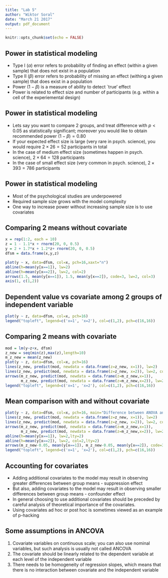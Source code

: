 ```yaml
---
title: "Lab 5"
author: "Wiktor Soral"
date: "March 21 2017"
output: pdf_document
---
```


```r
knitr::opts_chunk$set(echo = FALSE)
```


## Power in statistical modeling

 - Type I ($\alpha$) error refers to probability of finding an effect (within a given sample) that does not exist in a population
 - Type II ($\beta$) error refers to probability of missing an effect (withing a given sample) that does exist in a population
 - Power ($1 - \beta$) is a measure of ability to detect `true' effect
 - Power is related to effect size and number of participants (e.g. within a cell of the experiemental design)
 
## Power in statistical modeling

 - Lets say you want to compare 2 groups, and treat difference with $p < 0.05$ as statistically significant; moreover you would like to obtain recommended power $(1 - \beta) = 0.80$
 - If your expected effect size is large (very rare in psych. science), you would require $2 \times 26 = 52$ participants in total
 - In the case of medium effect size (sometimes happen in psych. science), $2 \times 64 = 128$ participants
 - In the case of small effect size (very common in psych. science), $2 \times 393 = 786$ participants
 
## Power in statistical modeling

 - Most of the psychological studies are underpowered 
 - Required sample size grows with the model complexity
 - One way to increase power without increasing sample size is to use covariates


## Comparing 2 means without covariate


```r
x = rep(1:2, each = 10)
z = 1 - 1.1*x + rnorm(20, 0, 0.5)
y = 2 + 1.7*x + 1.2*z+ rnorm(20, 0, 0.5)
dfsm = data.frame(x,y,z)

plot(y ~ x, data=dfsm, col=x, pch=16,xaxt="n")
abline(h=mean(y[x==1]), lw=2)
abline(h=mean(y[x==2]), lw=2, col=2)
arrows(1.5, mean(y[x==1]), 1.5, mean(y[x==2]), code=3, lw=2, col=3)
axis(1, c(1,2))
```

## Dependent value vs covariate among 2 groups of independent variable

```r
plot(y ~ z, data=dfsm, col=x, pch=16)
legend("topleft", legend=c('x=1', 'x=2'), col=c(1,2), pch=c(16,16))
```

## Comparing 2 means with covariate

```r
mod = lm(y~z+x, dfsm)
z_new = seq(min(z),max(z),length=10)
m_z_new = mean(z_new)
plot(y ~ z, data=dfsm, col=x, pch=16)
lines(z_new, predict(mod, newdata = data.frame(z=z_new, x=1)), lw=2)
lines(z_new, predict(mod, newdata = data.frame(z=z_new, x=2)), lw=2, col=2)
arrows(m_z_new, predict(mod, newdata = data.frame(z=m_z_new,x=1)), 
       m_z_new, predict(mod, newdata = data.frame(z=m_z_new,x=2)), lw=2,code=3, col="blue")
legend("topleft", legend=c('x=1', 'x=2'), col=c(1,2), pch=c(16,16))
```

## Mean comparison with and without covariate

```r
plot(y ~ z, data=dfsm, col=x, pch=16, main="Difference between ANOVA and ANCOVA")
lines(z_new, predict(mod, newdata = data.frame(z=z_new, x=1)), lw=2)
lines(z_new, predict(mod, newdata = data.frame(z=z_new, x=2)), lw=2, col=2)
arrows(m_z_new, predict(mod, newdata = data.frame(z=m_z_new,x=1)), 
       m_z_new, predict(mod, newdata = data.frame(z=m_z_new,x=2)), lw=2,code=3, col="blue")
abline(h=mean(y[x==1]), lw=2,lty=2)
abline(h=mean(y[x==2]), lw=2, col=2,lty=2)
arrows(m_z_new-0.05, mean(y[x==1]), m_z_new-0.05, mean(y[x==2]), code=3, lw=2, col=3,lty=2)
legend("topleft", legend=c('x=1', 'x=2'), col=c(1,2), pch=c(16,16))
```

## Accounting for covariates

 - Adding additional covariates to the model may result in observing greater differences between group means - suppression effect
 - But also, adding covariates to the model may result in observing smaller differences between group means - confounder effect
 - In general choosing to use additional covariates should be preceded by careful analysis of theoretical importance of the covariates.
 - Using covariates ad hoc or post hoc is sometimes viewed as an example of p-hacking 


## Some assumptions in ANCOVA

  1. Covariate variables on continuous scale; you can also use nominal variables, but such analysis is usually not called ANCOVA
  2. The covariate should be linearly related to the dependent variable at each level of the independent variable
  3. There needs to be homogeneity of regression slopes, which means that there is no interaction between covariate and the independent variable

